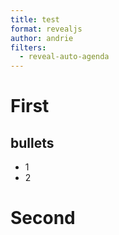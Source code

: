 ```yaml
---    
title: test
format: revealjs    
author: andrie
filters:
  - reveal-auto-agenda    
---    
```


# First

## bullets

- 1
- 2

# Second
